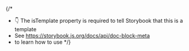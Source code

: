
{/* 
  * 👇 The isTemplate property is required to tell Storybook that this is a template
  * See https://storybook.js.org/docs/api/doc-block-meta
  * to learn how to use
*/}

<Meta isTemplate />

<Title />

# Default implementation

<Primary />

## Inputs

The component accepts the following inputs (props):

<Controls />

---

## Additional variations

Listed below are additional variations of the component.

<Stories />